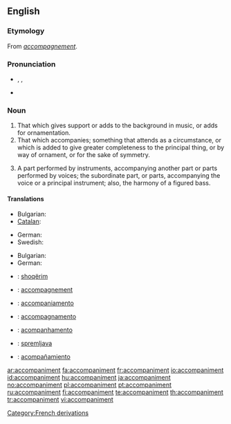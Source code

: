 ==English==

===Etymology===
From {{etyl|fr}} ''[[accompagnement]]''.

===Pronunciation===
* {{enPR|ə-kŭmʹpə-nē-mənt}}, {{IPA|/əˈkʌmpənimənt/}}, {{SAMPA|/@"kVmp@nim@nt/}}
* {{audio|En-us-accompaniment.ogg|Audio (US)}}

===Noun===
{{en-noun}}

# That which gives support or adds to the background in music, or adds for ornamentation.
# That which accompanies; something that attends as a circumstance, or which is added to give greater completeness to the principal thing, or by way of ornament, or for the sake of symmetry.
# {{music}} A part performed by instruments, accompanying another part or parts performed by voices; the subordinate part, or parts, accompanying the voice or a principal instrument; also, the harmony of a figured bass. 

====Translations====
{{trans-top|That which gives support or adds to the background in music}}
* Bulgarian: {{t|bg|съпровод|sc=Cyrl}}
* [[Catalan]]: {{t-|ca|segona|f}}
{{trans-mid}}
* German: {{t-|de|Begleitung|f}}
* Swedish: {{t|sv|ackompanjemang}}
{{trans-bottom}}

{{trans-top|That which accompanies}}
* Bulgarian: {{t|bg|съпровод|sc=Cyrl}}
* German: {{t-|de|Begleitung|f}}
{{trans-mid}}
{{trans-bottom}}

{{checktrans-top}}
* {{ttbc|Albanian}}: [[shoqërim]]
* {{ttbc|French}}: [[accompagnement]]
* {{ttbc|Interlingua}}: [[accompaniamento]]
{{trans-mid}}
* {{ttbc|Italian}}: [[accompagnamento]]
* {{ttbc|Portuguese}}: [[acompanhamento]]
* {{ttbc|Slovene}}: [[spremljava]] {{f}}
* {{ttbc|Spanish}}: [[acompañamiento]]
{{trans-bottom}}

[[Category:French derivations]]

[[ar:accompaniment]]
[[fa:accompaniment]]
[[fr:accompaniment]]
[[io:accompaniment]]
[[id:accompaniment]]
[[hu:accompaniment]]
[[ja:accompaniment]]
[[no:accompaniment]]
[[pl:accompaniment]]
[[pt:accompaniment]]
[[ru:accompaniment]]
[[fi:accompaniment]]
[[te:accompaniment]]
[[th:accompaniment]]
[[tr:accompaniment]]
[[vi:accompaniment]]
